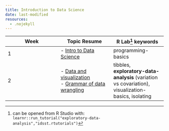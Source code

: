 ```yaml
---
title: Introduction to Data Science
date: last-modified
resources:
  - .nojekyll
---
```

|Week|Topic Resume|R Lab[^1] keywords|
|------------|------------|------------|
|1 | - [Intro to Data Science](./Lecture-summaries/Intro-to-data-science.md)|programming-basics|
|2 | - [Data and visualization](./Lecture-summaries/Data-and-visualization.md) <br> - [Grammar of data wrangling](./Lecture-summaries/Grammar-of-data-wrangling.md)| tibbles, <b>exploratory-data-analysis</b> (variation vs covariation), visualization-basics, isolating|  

[^1]: can be opened from R Studio with:   
```learnr::run_tutorial("exploratory-data-analysis","idsst.rtutorials")```